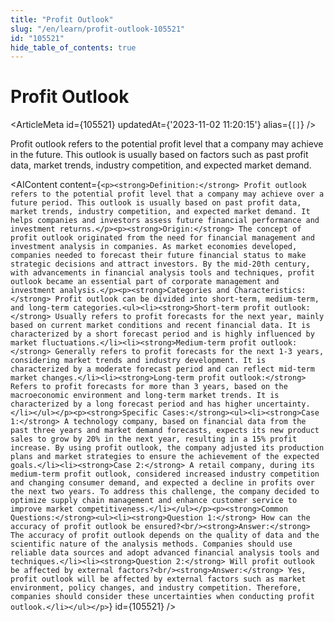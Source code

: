 ```yaml
---
title: "Profit Outlook"
slug: "/en/learn/profit-outlook-105521"
id: "105521"
hide_table_of_contents: true
---
```



# Profit Outlook

<ArticleMeta id={105521} updatedAt={'2023-11-02 11:20:15'} alias={`[]`} />
<div className='border-solid border-b border-t-0 my-4 border-[var(--ifm-color-gray-300)]' />

Profit outlook refers to the potential profit level that a company may achieve in the future. This outlook is usually based on factors such as past profit data, market trends, industry competition, and expected market demand.

<AIContent content={`<p><strong>Definition:</strong> Profit outlook refers to the potential profit level that a company may achieve over a future period. This outlook is usually based on past profit data, market trends, industry competition, and expected market demand. It helps companies and investors assess future financial performance and investment returns.</p><p><strong>Origin:</strong> The concept of profit outlook originated from the need for financial management and investment analysis in companies. As market economies developed, companies needed to forecast their future financial status to make strategic decisions and attract investors. By the mid-20th century, with advancements in financial analysis tools and techniques, profit outlook became an essential part of corporate management and investment analysis.</p><p><strong>Categories and Characteristics:</strong> Profit outlook can be divided into short-term, medium-term, and long-term categories.<ul><li><strong>Short-term profit outlook:</strong> Usually refers to profit forecasts for the next year, mainly based on current market conditions and recent financial data. It is characterized by a short forecast period and is highly influenced by market fluctuations.</li><li><strong>Medium-term profit outlook:</strong> Generally refers to profit forecasts for the next 1-3 years, considering market trends and industry development. It is characterized by a moderate forecast period and can reflect mid-term market changes.</li><li><strong>Long-term profit outlook:</strong> Refers to profit forecasts for more than 3 years, based on the macroeconomic environment and long-term market trends. It is characterized by a long forecast period and has higher uncertainty.</li></ul></p><p><strong>Specific Cases:</strong><ul><li><strong>Case 1:</strong> A technology company, based on financial data from the past three years and market demand forecasts, expects its new product sales to grow by 20% in the next year, resulting in a 15% profit increase. By using profit outlook, the company adjusted its production plans and market strategies to ensure the achievement of the expected goals.</li><li><strong>Case 2:</strong> A retail company, during its medium-term profit outlook, considered increased industry competition and changing consumer demand, and expected a decline in profits over the next two years. To address this challenge, the company decided to optimize supply chain management and enhance customer service to improve market competitiveness.</li></ul></p><p><strong>Common Questions:</strong><ul><li><strong>Question 1:</strong> How can the accuracy of profit outlook be ensured?<br/><strong>Answer:</strong> The accuracy of profit outlook depends on the quality of data and the scientific nature of the analysis methods. Companies should use reliable data sources and adopt advanced financial analysis tools and techniques.</li><li><strong>Question 2:</strong> Will profit outlook be affected by external factors?<br/><strong>Answer:</strong> Yes, profit outlook will be affected by external factors such as market environment, policy changes, and industry competition. Therefore, companies should consider these uncertainties when conducting profit outlook.</li></ul></p>`} id={105521} />
